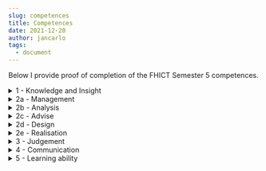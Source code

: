 ---
slug: competences
title: Competences
date: 2021-12-20
author: jancarlo
tags:
  - document
---

Below I provide proof of completion of the FHICT Semester 5 competences.

<details>
    <summary>1 - Knowledge and Insight</summary>
    <p>
			I display a correct breadth and depth of the IT life cycle by taking part in each cycle and investing the appropiate time on each.
			I managed the whole project from the beginning starting with my <a href="/images/Project-Plan-v2.pdf">Project Plan</a>. In there, I defined the appropiate <a href="/posts/project-management">methodology</a> and tooling
			I made several analysis which can be found on my <a href="/posts/project-research">Project Research</a>
			I provided <a href="/posts/expertise">expert advice</a> towards the company stakeholders
			Following my analysis, and the feedback from the stakeholders, I proceeded to create a design which I then tested
			I realised several proof of concepts, including a whole project, apart from the <a href="/posts/project-realisation">major proof of concept for my internship project</a>
    </p>
		<br />
    <p>
			I display a high degree of independence and personal contribution in the creation of a complex project from start to end leading to a successful project. Furthermore, I display quite an initiative towards solving a social problem with business benefits. The information regarding the relevance of my project can be found in my <a href="/images/Project-Plan-v2.pdf">Project Plan</a>.
    </p>

</details>

<details>
    <summary>2a - Management</summary>
    <p>
			I display a correct management of this project by setting up a <a href="/images/Project-Plan-v2.pdf">Project Plan</a>, including the distribution of the corresponding tasks with the appropiate methodology and tooling which can be found in my <a href="/posts/project-management">Project Management</a> & <a href="/posts/tooling">Tooling</a> post item.
    </p>
</details>

<details>
    <summary>2b - Analysis</summary>
    <p>
			I portray clearly the context, the problem and the challenge my project is trying to solve within my <a href="/images/Project-Plan-v2.pdf">Project Plan</a>
    </p>
		<br />
    <p>
			Furthermore, I made several analysis which can be found on my <a href="/posts/project-research">Project Research</a>, each analysis with the correct width and depth needed to lead to the design phase
    </p>
</details>

<details>
    <summary>2c - Advise</summary>
    <p>
			In my <a href="/posts/project-research">Project Research</a> I analyse the problem from different aspects, including the stakeholders interests, the available solutions, the posibilities, the costs and the benefits
    </p>
		<br />
    <p>
			I provided accessibility <a href="/posts/expertise">expert advice</a> towards the company stakeholders not only in my internship project but also in other projects.
    </p>
		<br />
    <p>
			I shared my findings and conclusions with the stakeholders with the appropiate documents
    </p>
</details>

<details>
    <summary>2d - Design</summary>
    <p>
			Following my analysis, and the feedback from the stakeholders, I proceeded to create a <a href="/posts/project-design">design</a> which I then tested
    </p>
		<br />
    <p>
			The form and content is appropiate to the assignment and context
    </p>
</details>

<details>
    <summary>2e - Realisation</summary>
    <p>
			I researched the appropiate technology stack needed by the project’s proof of concept before diving into the code blindy.
    </p>
		<br />
    <p>
			Next to the project’s realisation, I created several proof of concepts acting as an accessibility expert within the company
    </p>
		<br />
    <p>
			Next to the project’s realisation, I succeeded in the realisation of other big project involving the rebranding of a job vacancies website. The project got accepted by the client and is currently live: <a href="https://werkenbijkindergarden.nl/">https://werkenbijkindergarden.nl/</a>
    </p>
		<br />
    <p>
			The project’s realisation follows the <a href="/posts/project-design">design</a> stablished
    </p>
		<br />
    <p>
			The size of the project’s realisation reaches almost final production state and is in line with the context and time span given
    </p>
		<br />
    <p>
			The project’s realized product is already usable by the client and easily extensible towards own will
    </p>
</details>

<details>
    <summary>3 - Judgement</summary>
    <p>
			I formulate the right questions based on an unstructured problem leading to a succesful project. Most of these questions can be found in my Project Research, but also in the <a href="/posts/project-design">design</a> phase by running a usability test, as well as in the <a href="/posts/project-realisation">realisation</a> by searching for the right tools
    </p>
		<br />
    <p>
			I select the appropiate research methods and justify them with reference to the research strategies in my <a href="/images/Project-Plan-v2.pdf">Project Plan</a>. Later on I carry them out as planned and demonstrate its solidity on each phase of my project
    </p>
		<br />
    <p>
			I involve different aspects in the decision making process, primarily its social and ethical impact as well as the business benefits, including a scientific attitude towards research
    </p>
</details>

<details>
    <summary>4 - Communication</summary>
    <p>
			I account and defend the implementation of several professional assignments, including my own large internship assignment within my internship company both orally and in written form. Proof can be found in my <a href="/posts/expertise">presentations</a> and in my <a href="/images/Project-Plan-v2.pdf">Project Plan</a>.
    </p>
		<br />
    <p>
			I collaborate effectively in the independent execution of several professional assignments with my <a href="/posts/project-realisation">Project Realisation</a>, <a href="/posts/pocs">proof of concepts</a> and <a href="/posts/expertise">expert advice</a>
    </p>
</details>

<details>
    <summary>5 - Learning ability</summary>
    <p>
			I describe my successes, my talents and my development ambitions in relation to the ICT proffession in my <a href="/posts/expertise">expertise</a> document
    </p>
		<br />
    <p>
			I reflect on the received feedback during <a href="/posts/project-research">project research</a> and <a href="/posts/project-design">design</a>, and use it to further develop my project
    </p>
		<br />
    <p>
			I show initiative and an independent attitude towards an end result on a proffesional assignment outside of school
    </p>
</details>